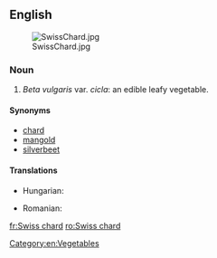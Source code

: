 ==English==
[[File:SwissChard.jpg|thumb]]
===Noun===
{{en-noun|-}}

# ''Beta vulgaris'' var. ''cicla'': an edible leafy vegetable.

====Synonyms====
* [[chard]]
* [[mangold]]
* [[silverbeet]]

====Translations====
{{trans-top|an edible leafy vegetable}}
* Hungarian: {{t+|hu|mángold}}
{{trans-mid}}
* Romanian: {{t-|ro|mangold|m}}
{{trans-bottom}}

[[Category:en:Vegetables]]

[[fr:Swiss chard]]
[[ro:Swiss chard]]